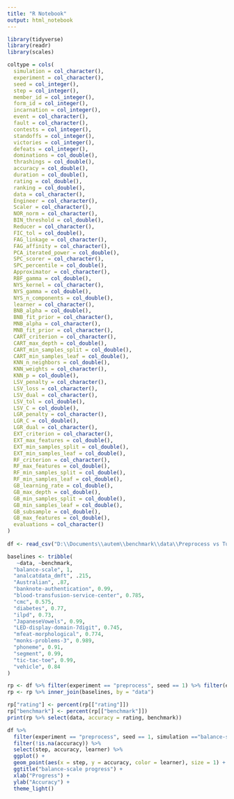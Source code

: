 ---
title: "R Notebook"
output: html_notebook
---

```{r}

library(tidyverse)
library(readr)
library(scales)

coltype = cols(
  simulation = col_character(),
  experiment = col_character(),
  seed = col_integer(),
  step = col_integer(),
  member_id = col_integer(),
  form_id = col_integer(),
  incarnation = col_integer(),
  event = col_character(),
  fault = col_character(),
  contests = col_integer(),
  standoffs = col_integer(),
  victories = col_integer(),
  defeats = col_integer(),
  dominations = col_double(),
  thrashings = col_double(),
  accuracy = col_double(),
  duration = col_double(),
  rating = col_double(),
  ranking = col_double(),
  data = col_character(),
  Engineer = col_character(),
  Scaler = col_character(),
  NOR_norm = col_character(),
  BIN_threshold = col_double(),
  Reducer = col_character(),
  FIC_tol = col_double(),
  FAG_linkage = col_character(),
  FAG_affinity = col_character(),
  PCA_iterated_power = col_double(),
  SPC_scorer = col_character(),
  SPC_percentile = col_double(),
  Approximator = col_character(),
  RBF_gamma = col_double(),
  NYS_kernel = col_character(),
  NYS_gamma = col_double(),
  NYS_n_components = col_double(),
  learner = col_character(),
  BNB_alpha = col_double(),
  BNB_fit_prior = col_character(),
  MNB_alpha = col_character(),
  MNB_fit_prior = col_character(),
  CART_criterion = col_character(),
  CART_max_depth = col_double(),
  CART_min_samples_split = col_double(),
  CART_min_samples_leaf = col_double(),
  KNN_n_neighbors = col_double(),
  KNN_weights = col_character(),
  KNN_p = col_double(),
  LSV_penalty = col_character(),
  LSV_loss = col_character(),
  LSV_dual = col_character(),
  LSV_tol = col_double(),
  LSV_C = col_double(),
  LGR_penalty = col_character(),
  LGR_C = col_double(),
  LGR_dual = col_character(),
  EXT_criterion = col_character(),
  EXT_max_features = col_double(),
  EXT_min_samples_split = col_double(),
  EXT_min_samples_leaf = col_double(),
  RF_criterion = col_character(),
  RF_max_features = col_double(),
  RF_min_samples_split = col_double(),
  RF_min_samples_leaf = col_double(),
  GB_learning_rate = col_double(),
  GB_max_depth = col_double(),
  GB_min_samples_split = col_double(),
  GB_min_samples_leaf = col_double(),
  GB_subsample = col_double(),
  GB_max_features = col_double(),
  evaluations = col_character()
)
  
df <- read_csv("D:\\Documents\\autem\\benchmark\\data\\Preprocess vs Tune Battle 1.csv")

```

```{r}

baselines <- tribble(
   ~data, ~benchmark,
  "balance-scale", 1,
  "analcatdata_dmft", .215,
  "Australian", .87,
  "banknote-authentication", 0.99,
  "blood-transfusion-service-center", 0.785,
  "cmc", 0.575,
  "diabetes", 0.77,
  "ilpd", 0.73,
  "JapaneseVowels", 0.99,
  "LED-display-domain-7digit", 0.745,
  "mfeat-morphological", 0.774,
  "monks-problems-3", 0.989,
  "phoneme", 0.91,
  "segment", 0.99,
  "tic-tac-toe", 0.99,
  "vehicle", 0.84
)

```

```{r}
rp <- df %>% filter(experiment == "preprocess", seed == 1) %>% filter(event == "final") %>% group_by(data) %>% filter(ranking == max(ranking)) %>% select(data, contests, standoffs, victories, defeats, rating)
rp <- rp %>% inner_join(baselines, by = "data")

rp["rating"] <- percent(rp[["rating"]])
rp["benchmark"] <- percent(rp[["benchmark"]])
print(rp %>% select(data, accuracy = rating, benchmark))


```

```{r}

df %>% 
  filter(experiment == "preprocess", seed == 1, simulation =="balance-scale" ) %>%
  filter(!is.na(accuracy)) %>%
  select(step, accuracy, learner) %>%
  ggplot() + 
  geom_point(aes(x = step, y = accuracy, color = learner), size = 1) +
  ggtitle("balance-scale progress") +
  xlab("Progress") +
  ylab("Accuracy") +
  theme_light()
  

```
